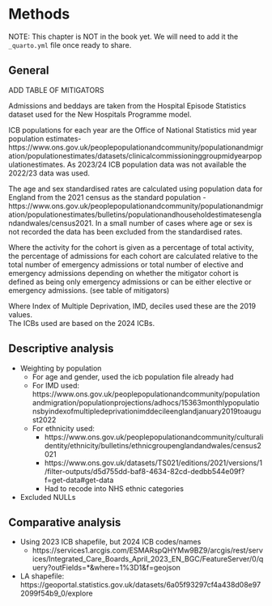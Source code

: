 # Methods

NOTE: This chapter is NOT in the book yet. We will need to add it the `_quarto.yml` file once ready to share.

## General

ADD TABLE OF MITIGATORS

Admissions and beddays are taken from the Hospital Episode Statistics dataset used for the New Hospitals Programme model. 

ICB populations for each year are the Office of National Statistics mid year population estimates-  https://www.ons.gov.uk/peoplepopulationandcommunity/populationandmigration/populationestimates/datasets/clinicalcommissioninggroupmidyearpopulationestimates. As 2023/24 ICB population data was not available the 2022/23 data was used.

The age and sex standardised rates are calculated using population data for England from the 2021 census as the standard population - https://www.ons.gov.uk/peoplepopulationandcommunity/populationandmigration/populationestimates/bulletins/populationandhouseholdestimatesenglandandwales/census2021.   In a small number of cases where age or sex is not recorded the data has been excluded from the standardised rates.

Where the activity for the cohort is given as a percentage of total activity, the percentage of admissions for each cohort are calculated relative to the total number of emergency admissions or total number of elective and emergency admissions depending on whether the mitigator cohort is defined as being only emergency admissions or can be either elective or emergency admissions. (see table of mitigators)

Where Index of Multiple Deprivation, IMD, deciles used these are the 2019 values.  
The ICBs used are based on the 2024 ICBs.



## Descriptive analysis

- Weighting by population
  - For age and gender, used the icb population file already had
  - For IMD used: https://www.ons.gov.uk/peoplepopulationandcommunity/populationandmigration/populationprojections/adhocs/15363monthlypopulationsbyindexofmultipledeprivationimddecileenglandjanuary2019toaugust2022 
  - For ethnicity used: 
    - https://www.ons.gov.uk/peoplepopulationandcommunity/culturalidentity/ethnicity/bulletins/ethnicgroupenglandandwales/census2021
    - https://www.ons.gov.uk/datasets/TS021/editions/2021/versions/1/filter-outputs/d5d755dd-baf8-4634-82cd-dedbb544e09f?f=get-data#get-data
    - Had to recode into NHS ethnic categories

- Excluded NULLs


## Comparative analysis

- Using 2023 ICB shapefile, but 2024 ICB codes/names
  - https://services1.arcgis.com/ESMARspQHYMw9BZ9/arcgis/rest/services/Integrated_Care_Boards_April_2023_EN_BGC/FeatureServer/0/query?outFields=*&where=1%3D1&f=geojson
- LA shapefile: https://geoportal.statistics.gov.uk/datasets/6a05f93297cf4a438d08e972099f54b9_0/explore
